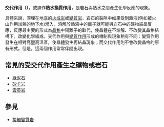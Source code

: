 '''交代作用（{{lang|en|Metasomatism}}）'''，或譯作'''熱水換質作用'''，是岩石與熱水之間產生化學反應的現象。

具體來說，深埋在地底的[[火成岩|火成岩]]或[[變質岩|變質岩]]，岩石的裂隙中如果受到熱液(例如被火山作用加熱的地下水)滲入，溶解於熱液中的離子就可能與岩石中的礦物結晶反應，反應最主要的形式為[[晶格|晶格]]中陽離子的取代，使晶體在不熔解、不改變其晶格結構下，改變化學組成。交代作用與[[變質作用|變質作用]]形成的機制與現象稍有不同：變質作用發生在相對高壓高溫區，使晶體發生再結晶現象；而交代作用則不會改變晶格的原有形式。但是，這兩個作用常常伴隨出現。

==常見的受交代作用產生之礦物或岩石==

*[[綠泥石|綠泥石]]
*[[矽卡岩|矽卡岩]]
*[[雲英岩|雲英岩]]

==參見==
*[[接觸變質岩|接觸變質岩]]